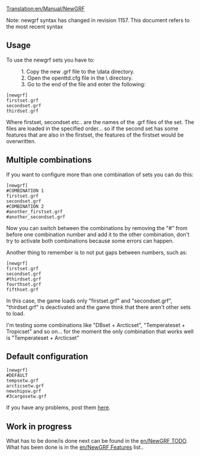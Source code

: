 [[Translation:en/Manual/NewGRF]]
<warning>Note: newgrf syntax has changed in revision 1157. This document refers to the most recent syntax</warning>

== Usage ==
To use the newgrf sets you have to:

:1. Copy the new .grf file to the \data directory.
:2. Open the openttd.cfg file in the \ directory.
:3. Go to the end of the file and enter the following:

<code>[newgrf]<br>
firstset.grf<br>
secondset.grf<br>
thirdset.grf</code>

Where firstset, secondset etc.. are the names of the .grf files of the set. The files are loaded in the specified order... so if the second set has some features that are also in the firstset, the features of the firstset would be overwritten.

== Multiple combinations ==
If you want to configure more than one combination of sets you can do this:

<code>[newgrf]</code><br>
<code>#COMBINATION 1</code><br>
<code>firstset.grf</code><br>
<code>secondset.grf</code><br>
<code>#COMBINATION 2</code><br>
<code>#another_firstset.grf</code><br>
<code>#another_secondset.grf</code>

Now you can switch between the combinations by removing the "#" from before one combination number and add it to the other combination, don't try to activate both combinations because some errors can happen.

Another thing to remember is to not put gaps between numbers, such as:

<code>[newgrf]</code><br>
<code>firstset.grf</code><br>
<code>secondset.grf</code><br>
<code>#thirdset.grf</code><br>
<code>fourthset.grf</code><br>
<code>fifthset.grf</code>

In this case, the game loads only "firstset.grf" and "secondset.grf", "thirdset.grf" is deactivated and the game think that there aren't other sets to load.

I'm testing some combinations like "DBset + Arcticset", "Temperateset + Tropicset" and so on... for the moment the only combination that works well is "Temperateset + Arcticset"

== Default configuration ==

<code>[newgrf]</code><br>
<code>#DEFAULT</code><br>
<code>tempsetw.grf</code><br>
<code>arcticsetw.grf</code><br>
<code>newshipsw.grf</code><br>
<code>#3cargosetw.grf</code>

If you have any problems, post them [http://www.tt-forums.net/viewtopic.php?t=9376 here].

== Work in progress ==

What has to be done/is done next can be found in the [[en/NewGRF TODO]]. What has been done is in the [[en/NewGRF Features]] list..
